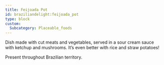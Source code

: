```yaml
---
title: Feijoada Pot
id: braziliandelight:feijoada_pot
type: block
custom:
  Subcategory: Placeable_foods
---
```


Dish made with cut meats and vegetables, served in a sour cream sauce with ketchup and mushrooms.
It’s even better with rice and straw potatoes!

Present throughout Brazilian territory.
